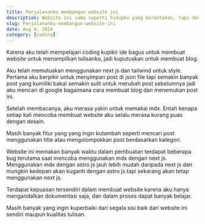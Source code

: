 ```yaml
---
title: Perjalananku membangun website ini
description: Website ini sama seperti hidupku yang berantakan, tapi dengan seiring waktu aku mulai merapikannya
slug: Perjalananku-membangun-website-ini
date: Aug 9, 2024
category: [coding]
---
```



Karena aku telah mempelajari coding kupikir ide bagus untuk membuat website untuk menampilkan tulisanku, jadi kuputuskan untuk membuat blog.

Aku telah memutuskan menggunakan next js dan tailwind untuk style. Pertama aku berpikir untuk menyimpan post di json file tapi semakin banyak post yang kumiliki bakal semakin sulit untuk merubah post sebelumnya jadi aku mencari di google bagaimana cara membuat blog dan menemukan post ini. 

Setelah membacanya, aku merasa yakin untuk memakai mdx. Entah kenapa setiap kali mencoba membuat website aku selalu merasa kurang puas dengan desain.

Masih banyak fitur yang yang ingin kutambah seperti mencari post menggunakan title atau mengolompokkan post berdasarkan kategori.

Website ini memakan banyak waktu dalam pembuatan terdapat beberapa bug terutama saat mencoba menggunakan mdx dengan next js. Menggunakan mdx dengan astro js jauh lebih mudah daripada next js dan mungkin kedepan akan kuganti dengan astro js tapi sekarang akan tetap menggunakan next js.

Terdapat kepuasan tersendiri dalam membuat website karena aku hanya mengandalkan dokumentasi saja, dan dalam proses dapat banyak belajar.

Masih banyak yang ingin kuperbaiki dari segala sisi baik dari website ini sendiri maupun kualitas tulisan.